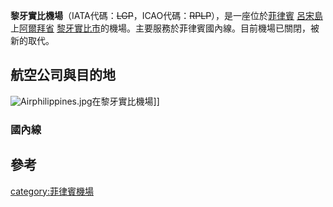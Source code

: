 
{{Infobox Airport 
| name         = 黎牙實比機場
| nativename   = Legazpi Airport<br>Paliparan ng Legazpi<br>Palayogan nin Legazpi
| image        = Legazpi Airport Panorama.jpg
| image-width  = 200
| caption      = 黎牙實比機場
| IATA         = LGP
| ICAO         = RPLP
<center>{{Location map|Philippines|width=200|float=center
|caption=|mark=Airplane_silhouette.svg|marksize=10
|label=LGP|position=right
|lat_deg=13|lat_min=09|lat_sec=25|lat_dir=N
|lon_deg=123|lon_min=44|lon_sec=46|lon_dir=E
}}<small>機場在菲律賓的位置</small></center>
| type         = 公用
| operator     = 菲律賓民航局
| location     = {{PHI}} 比科爾行政區<br>[[阿爾拜省|阿爾拜省]][[黎牙實比市|黎牙實比市]]
| elevation-f  = 66
| elevation-m  = 20
| coordinates  = {{Coord|13|09|25|N|123|44|46|E|type:airport}}
| metric-elev  = yes
| metric-rwy   = yes
| r1-number    = 06/24
| r1-length-f  = 7,480
| r1-length-m  = 2,280
| r1-surface   = [[瀝青|瀝青]]
| stat-year    = 2010
| stat1-header = 旅客數量
| stat1-data   = 435,151
| stat2-header = 航班架次
| stat2-data   = 2,556(2008)
| stat3-header = 貨物(噸)
| stat3-data   = 979(2008)
| footnotes    = 這些資料來自菲律賓民航局<ref name="statistics">{{cite web | title=Philippine Aircraft, Passenger and Cargo Statistics 2001-2008 | date=March 3, 2009 | url=http://www.caap.gov.ph/Downloads/airpasscar01-08.zip | accessdate=April 21, 2009 | deadurl=yes | archiveurl=https://web.archive.org/web/20130608073818/http://www.caap.gov.ph/Downloads/airpasscar01-08.zip | archivedate=2013-06-08 }}</ref>
}}
'''黎牙實比機場'''（IATA代碼：<s>LGP</s>，ICAO代碼：<s>RPLP</s>），是一座位於[[菲律賓|菲律賓]] [[呂宋島|呂宋島]]上[[阿爾拜省|阿爾拜省]] [[黎牙實比市|黎牙實比市]]的機場。主要服務於菲律賓國內線。目前機場已關閉，被新的{{Link-en | 比科爾國際機場 | Bicol International Airport
}}取代。

==航空公司與目的地==
[[Image:Airphilippines.jpg|right]]在黎牙實比機場]]
==={{PHI}}國內線===
{{Airport-dest-list
|{{flagicon|PHI}} 菲律賓航空 <br>{{small|（由{{Tsl|en|PAL Express|菲航快線}}營運）}}（2P） | [[尼诺伊·阿基诺国际机场|馬尼拉]]
|{{flagicon|PHI}} [[宿霧太平洋航空|宿霧太平洋航空]]（5J） | [[尼诺伊·阿基诺国际机场|馬尼拉]]
|{{flagicon|PHI}} [[宿翱航空|宿翱航空]]（DG） | [[麦克坦-宿务国际机场|宿霧]]
}}

==參考==
{{reflist}}

[[category:菲律賓機場|category:菲律賓機場]]
<br>
{{機場小作品}}
{{菲律賓小作品}}